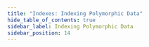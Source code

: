 ```yaml
---
title: "Indexes: Indexing Polymorphic Data"
hide_table_of_contents: true
sidebar_label: Indexing Polymorphic Data
sidebar_position: 14
---
```





<LanguageSwitcher supportedLanguages={supportedLanguages} />

<LanguageContent language="csharp">
   <IndexingPolymorphicDataCsharp />
</LanguageContent>

<LanguageContent language="java">
   <IndexingPolymorphicDataJava />
</LanguageContent>


<!---
### Indexes
- [Indexing Basics](../indexes/indexing-basics)
- [Indexing Related Documents](../indexes/indexing-related-documents)
- [Indexing Spatial Data](../indexes/indexing-spatial-data)
- [Indexing Hierarchical Data](../indexes/indexing-hierarchical-data)

### Querying
- [Query Overview](../client-api/session/querying/how-to-query)
- [Basics](../indexes/querying/query-index)


-->